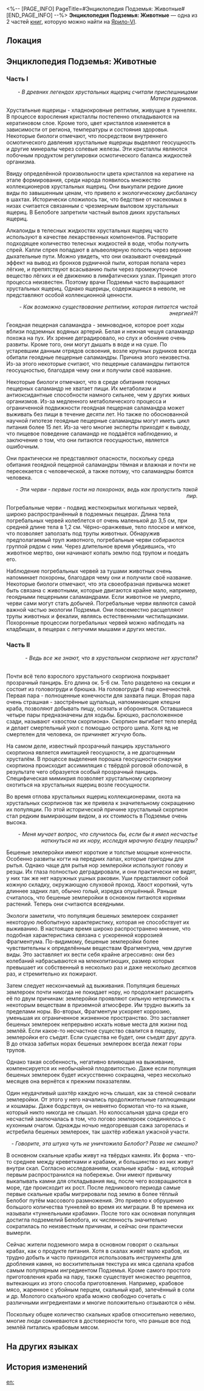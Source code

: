 <%-- [PAGE_INFO]
PageTitle=#Энциклопедия Подземья: Животные#
[END_PAGE_INFO] --%>
{{Дополнить}}
{{Книга Инфобокс
|id           = 068
|Название     = 
|Изображение  = Иконка Книга.png
|Мир          = Ярило-VI
|Томов        = 2
|Автор        = <!--нужно добавить-->
|Описание     = Старый исследовательский отчёт о фауне Подземья. Некоторые животные давно вымерли.
|Том1         = {{tx}}
|Источник1    = {{tx|Отсутствует источник}}
|Том2         = {{tx}}
|Источник2    = {{tx|Отсутствует источник}}
|Персонажи    = 
|Фракции      = 
}}
'''Энциклопедия Подземья: Животные''' — одна из 2 частей [[Книги|книг]], которую можно найти на [[Ярило-VI]].

==Локация==
{{Отметка карты|<!--название карты-->|<!--id отметки-->}}

==Энциклопедия Подземья: Животные==
===Часть I===
{{Размер|+2|Хрустальная ящерица}}

<div align="right">''- В древних легендах хрустальных ящериц считали приспешницами Матери рудников.''</div>

Хрустальные ящерицы - хладнокровные рептилии, живущие в туннелях. В процессе взросления кристаллы постепенно откладываются на кератиновом слое. Кроме того, цвет кристаллов изменяется в зависимости от региона, температуры и состояния здоровья. Некоторые биологи отмечают, что посредством внутреннего осмотического давления хрустальные ящерицы выделяют геосущность и другие минералы через солевые железы. Эти кристаллы являются побочным продуктом регулировки осмотического баланса жидкостей организма.

Ввиду определённой произвольности цвета кристаллов на кератине на этапе формирования, среди народа появилось множество коллекционеров хрустальных ящериц. Они выкупали редкие дикие виды по завышенным ценам, что привело к экологическому дисбалансу в шахтах. Исторически сложилось так, что бедствие от насекомых в низах считается связанным с чрезмерным выловом хрустальных ящериц. В Белобоге запретили частный вылов диких хрустальных ящериц.

Алкалоиды в телесных жидкостях хрустальных ящериц часто используют в качестве лекарственных компонентов. Растворите подходящее количество телесных жидкостей в воде, чтобы получить спрей. Капли спрея попадают в альвеолярную полость через верхние дыхательные пути. Можно увидеть, что они оказывают очевидный эффект на вывод из бронхов рудничной пыли, которая попала через лёгкие, и препятствуют всасыванию пыли через промежуточное вещество лёгких и её движению в лимфатических узлах. Принцип этого процесса неизвестен. Поэтому врачи Подземья часто выращивают хрустальных ящериц. Однако ящерицы, содержащиеся в неволе, не представляют особой коллекционной ценности.

{{Размер|+2|Геоядная пещерная саламандра}}

<div align="right">''- Как возможно существование рептилии, которая питается чистой энергией?!''</div>

Геоядная пещерная саламандра - земноводное, которое роет ходы вблизи подземных водяных артерий. Белая и нежная чешуя саламандр похожа на пух. Их зрение деградировало, но слух и обоняние очень развиты. Кроме того, они могут дышать в воде и на суше. По устаревшим данным отрядов освоения, возле крупных рудников всегда обитали геоядные пещерные саламандры. Причина этого неизвестна. Из-за этого некоторые считают, что пещерные саламандры питаются геосущностью, благодаря чему они и получили своё название.

Некоторые биологи отмечают, что в среде обитания геоядных пещерных саламандр не хватает пищи. Их метаболизм и антиоксидантные способности намного сильнее, чем у других живых организмов. Из-за медленного метаболического процесса и ограниченной подвижности геоядная пещерная саламандра может выживать без пищи в течение десяти лет. Но также по обоснованной научной гипотезе геоядные пещерные саламандры могут иметь цикл питания более 15 лет. Из-за чего многие эксперты приходят к выводу, что пищевое поведение саламандр не поддаётся наблюдению, и заключение о том, что они питаются геосущностью, является ошибочным.

Они практически не представляют опасности, поскольку среда обитания геоядной пещерной саламандры тёмная и влажная и почти не пересекается с человеческой, а также потому, что саламандры боятся человека.

{{Размер|+2|Погребальные черви}}

<div align="right">''- Эти черви - первые гости на похоронах, ведь как пропустить такой пир.''</div>

Погребальные черви - подвид жесткокрылых могильных червей, широко распространённый в подземных пещерах. Длина тела погребальных червей колеблется от очень маленькой до 3,5 см, при средней длине тела в 1,2 см. Чёрно-оранжевые, тело плоское и мягкое, что позволяет заползать под трупы животных. Обнаружив предполагаемый труп животного, погребальные черви собираются группой рядом с ним. Через длительное время убедившись, что животное мертво, они начинают копать землю под трупом и поедать его.

Наблюдение погребальных червей за тушами животных очень напоминает похороны, благодаря чему они и получили своё название. Некоторые биологи отмечают, что эта своеобразная привычка может быть связана с животными, которые двигаются крайне мало, например, геоядными пещерными саламандрами. Если животное не умерло, черви сами могут стать добычей. Погребальные черви являются самой важной частью экологии Подземья. Они повсеместно расщепляют трупы животных и фекалии, являясь естественными чистильщиками. Похоронные процессии погребальных червей можно наблюдать на кладбищах, в пещерах с летучими мышами и других местах.

===Часть II===
{{Размер|+2|Хрустальный скорпион}}

<div align="right">''- Ведь все же знают, что в хрустальном скорпионе нет хрусталя?''</div><br />Почти всё тело взрослого хрустального скорпиона покрывает прозрачный панцирь. Его длина ок. 5-6 см. Тело разделено на секции и состоит из головогруди и брюшка. На головогруди 6 пар конечностей. Первая пара - полноценные конечности для захвата пищи. Вторая пара очень страшная - заострённые щупальца, напоминающие клешни краба, позволяют добывать пищу, осязать и обороняться. Оставшиеся четыре пары предназначены для ходьбы. Брюшко, расположенное сзади, называют «хвостом скорпиона». Скорпион выгибает тело вперёд и делает смертельный укол с помощью острого шипа. Хотя яд не смертелен для человека, он причиняет жгучую боль.

На самом деле, известный прозрачный панцирь хрустального скорпиона является имитацией геосущности, а не драгоценным хрусталём. В процессе выделения порошка геосущности снаружи скорпиона происходит ассимиляция с твёрдой роговой оболочкой, в результате чего образуется особый прозрачный панцирь. Специфическая мимикрия позволяет хрустальному скорпиону охотиться на хрустальных ящериц возле геосущности.

Во время отлова хрустальных ящериц коллекционерами, охота на хрустальных скорпионов так же привела к значительному сокращению их популяции. По этой исторической причине хрустальный скорпион стал редким вымирающим видом, а их стоимость в Подземье очень высока.


{{Размер|+2|Бешеная землеройка}}

<div align="right">''- Меня мучает вопрос, что случилось бы, если бы я имел несчастье наткнуться на их нору, исследуя мрачную бездну пещеры?''</div>

Бешеные землеройки имеют короткие и толстые мощные конечности. Особенно развиты когти на передних лапах, которые пригодны для рытья. Однако чаще для рытья нор землеройки используют голову и резцы. Их глаза полностью деградировали, и они практически не видят, у них так же нет наружных ушных раковин. Уши представляют собой кожную складку, окружающую слуховой проход. Хвост короткий, чуть длиннее задних лап, обычно голый, изредка опушённый. Раньше считалось, что бешеные землеройки в основном питаются корнями растений. Теперь они считаются всеядными.

Экологи заметили, что популяция бешеных землероек сохраняет некоторую любопытную характеристику, которая не способствует их выживанию. В настоящее время широко распространено мнение, что подобная характеристика связана с ускоренной коррозией Фрагментума. По-видимому, бешеные землеройки более чувствительны к определённым веществам Фрагментума, чем другие виды. Это заставляет их вести себя крайне агрессивно: они без колебаний набрасываются на млекопитающих, размер которых превышает их собственный в несколько раз и даже несколько десятков раз, и стремительно их пожирают.

Затем следует нескончаемый ад выживания. Популяция бешеных землероек почти никогда не покидает нору, но продолжает расширять её по двум причинам: землеройки проявляют сильную нетерпимость к некоторым веществам в приземной атмосфере. Им трудно выжить за пределами норы. Во-вторых, Фрагментум ускоряет коррозию, уменьшая их ограниченное жизненное пространство. Это заставляет бешеных землероек непрерывно искать новые места для жизни под землёй. Если какое-то несчастное существо свалится в пещеру, землеройки его съедят. Если существа не будет, они съедят друг друга. В до отказа забитых норах бешеных землероек всегда лежат горы трупов.

Однако такая особенность, негативно влияющая на выживание, компенсируется их необычайной плодовитостью. Даже если популяция бешеных землероек будет искусственно сокращена, через несколько месяцев она вернётся к прежним показателям.

Один неудачливый шахтёр каждую ночь слышал, как за стеной сновали землеройки. От этого у него начались продолжительные галлюцинации и кошмары. Даже бодрствуя, он невнятно бормотал что-то на языке, который никто никогда не слышал. Но колоссальная удача среди его несчастий заключалась в том, что логово землероек соединялось с кухонным очагом. Однажды ночью недогоревшая сажа загорелась и истребила бешеных землероек, так шахтёр избежал ужасной участи.

{{Размер|+2|Скальный краб}}

<div align="right">''- Говорите, эта штука чуть не уничтожила Белобог? Разве не смешно?''</div>

В основном скальные крабы живут на твёрдых камнях. Их форма - что-то среднее между креветками и крабами, и большинство из них живут внутри скал. Согласно исследованиям, скальные крабы - вид, который первым распространился на побережье. Они имеют привычку выкапывать камни для откладывания яиц, после чего возвращаются в море, где происходит их рост. После ледникового периода самые первые скальные крабы мигрировали под землю в более тёплый Белобог путём массового размножения. Это привело к обрушению большого количества туннелей во время их миграции. В те времена их называли «туннельными крабами». После того как основная популяция достигла подземелий Белобога, их численность значительно сократилась по неизвестным причинам, и сейчас они практически вымерли.

Сейчас жители подземного мира в основном говорят о скальных крабах, как о продукте питания. Хотя в скалах живёт мало крабов, их трудно добыть и часто приходится использовать инструменты для дробления камня, но восхитительная текстура их мяса сделала крабов самым популярным ингредиентом Подземья. Кроме самого простого приготовления краба на пару, также существует множество рецептов, вытекающих из этого способа приготовления. Например, крабовое мясо, жаренное с убойным перцем, скальный краб, запечённый в соли и др. Молотого скального краба можно свободно сочетать с различными ингредиентами и многие положительно отзываются о нём.

Поскольку общее количество скальных крабов относительно невелико, многие люди сомневаются в достоверности того, что раньше все под землёй питались крабовым мясом.

==На других языках==
{{На других языках
|en   = ''Underground Encyclopedia: Animals''
|zhs  = 《地底百科：动物》
|zht  = 《地底百科：動物》
|ja   = 『地下百科・動物』
|ko   = ≪지하 백과사전: 동물≫
|es   = Enciclopedia del Bajomundo: animales
|fr   = ''Encyclopédie souterraine&nbsp;: Animaux''
|ru   = Энциклопедия Подземья: Животные
|th   = "สารานุกรมเมืองด้านล่าง: สัตว์"
|vi   = "Bách Khoa Dưới Lòng Đất: Động Vật"
|de   = „Enzyklopädie der Unterwelt: Tiere“
|id   = "Ensiklopedia Bawah Tanah: Hewan"
|pt   = "Enciclopédia Subterrânea: Animais"
}}

==История изменений==
{{История изменений|3.5}}

[[en:]]